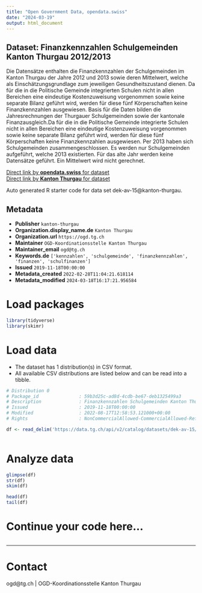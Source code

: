 ```yaml
---
title: "Open Government Data, opendata.swiss"
date: "2024-03-19"
output: html_document
---
```


## Dataset: Finanzkennzahlen Schulgemeinden Kanton Thurgau 2012/2013

Die Datensätze enthalten die Finanzkennzahlen der Schulgemeinden im Kanton Thurgau der Jahre 2012 und 2013 sowie deren Mittelwert, welche als Einschätzungsgrundlage zum jeweiligen Gesundheitszustand dienen. Da für die in die Politische Gemeinde integrierten Schulen nicht in allen Bereichen eine eindeutige Kostenzuweisung vorgenommen sowie keine separate Bilanz geführt wird, werden für diese fünf Körperschaften keine Finanzkennzahlen ausgewiesen. Basis für die Daten bilden die Jahresrechnungen der Thurgauer Schulgemeinden sowie der kantonale Finanzausgleich.Da für die in die Politische Gemeinde integrierte Schulen nicht in allen Bereichen eine eindeutige Kostenzuweisung vorgenommen sowie keine separate Bilanz geführt wird, werden für diese fünf Körperschaften keine Finanzkennzahlen ausgewiesen. Per 2013 haben sich Schulgemeinden zusammengeschlossen. Es werden nur Schulgemeinden aufgeführt, welche 2013 existierten. Für das alte Jahr werden keine Datensätze geführt. Ein Mittelwert wird nicht gerechnet.

[Direct link by **opendata.swiss** for dataset](https://opendata.swiss/de/dataset/finanzkennzahlen-schulgemeinden-kanton-thurgau-2012-2013)<br>
[Direct link by **Kanton Thurgau** for dataset](https://data.tg.ch/explore/dataset/dek-av-15/)

Auto generated R starter code for data set dek-av-15@kanton-thurgau.

## Metadata

- **Publisher** `kanton-thurgau`
- **Organization.display_name.de** `Kanton Thurgau`
- **Organization.url** `https://ogd.tg.ch`
- **Maintainer** `OGD-Koordinationsstelle Kanton Thurgau`
- **Maintainer_email** `ogd@tg.ch`
- **Keywords.de** `['kennzahlen', 'schulgemeinde', 'finanzkennzahlen', 'finanzen', 'schulfinanzen']`
- **Issued** `2019-11-18T00:00:00`
- **Metadata_created** `2022-02-28T11:04:21.618114`
- **Metadata_modified** `2024-03-18T16:17:21.956584`


# Load packages

```r

library(tidyverse)
library(skimr)

```

# Load data

-   The dataset has 1 distribution(s) in CSV format.
-   All available CSV distributions are listed below and can be read into a tibble.

```r

# Distribution 0
# Package_id               : 59b3d25c-ad8d-4cdb-be67-deb1325499a3
# Description              : Finanzkennzahlen Schulgemeinden Kanton Thurgau 2012/2013 (csv)
# Issued                   : 2019-11-18T00:00:00
# Modified                 : 2022-08-17T12:58:53.121000+00:00
# Rights                   : NonCommercialAllowed-CommercialAllowed-ReferenceRequired

df <- read_delim('https://data.tg.ch/api/v2/catalog/datasets/dek-av-15/exports/csv')



```

# Analyze data

```r

glimpse(df)
str(df)
skim(df)

head(df)
tail(df)

```

# Continue your code here...

```r

```

------------------------------------------------------------------------

# Contact

ogd@tg.ch | OGD-Koordinationsstelle Kanton Thurgau
